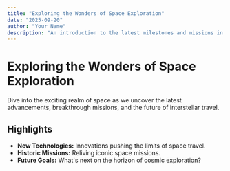 ```yaml
---
title: "Exploring the Wonders of Space Exploration"
date: "2025-09-20"
author: "Your Name"
description: "An introduction to the latest milestones and missions in space exploration."
---
```


# Exploring the Wonders of Space Exploration

Dive into the exciting realm of space as we uncover the latest advancements, breakthrough missions, and the future of interstellar travel.

## Highlights

- **New Technologies:** Innovations pushing the limits of space travel.
- **Historic Missions:** Reliving iconic space missions.
- **Future Goals:** What's next on the horizon of cosmic exploration?
